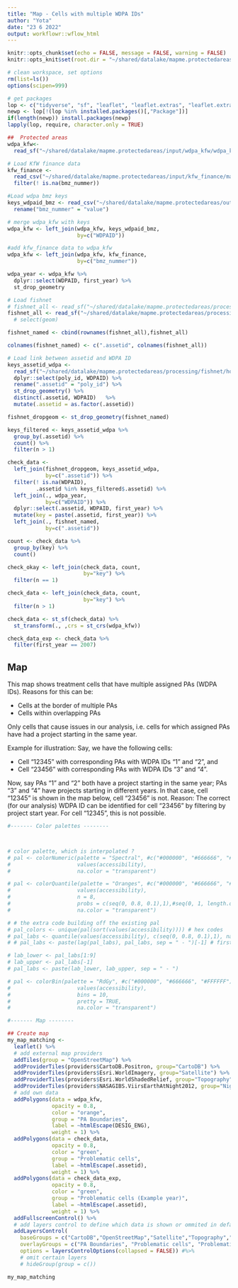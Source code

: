 ```yaml
---
title: "Map - Cells with multiple WDPA IDs"
author: "Yota"
date: "23 6 2022"
output: workflowr::wflow_html
---
```


```r
knitr::opts_chunk$set(echo = FALSE, message = FALSE, warning = FALSE)
knitr::opts_knit$set(root.dir = "~/shared/datalake/mapme.protectedareas")
```

```r
# clean workspace, set options
rm(list=ls())
options(scipen=999)

# get packages
lop <- c("tidyverse", "sf", "leaflet", "leaflet.extras", "leaflet.extras2", "ggsci", "scales", "htmltools", "RColorBrewer", "raster", "rgdal", "stars")
newp <- lop[!(lop %in% installed.packages()[,"Package"])]
if(length(newp)) install.packages(newp)
lapply(lop, require, character.only = TRUE)

```


```r

##  Protected areas
wdpa_kfw<-
  read_sf("~/shared/datalake/mapme.protectedareas/input/wdpa_kfw/wdpa_kfw_spatial_latinamerica_2021-02-01_supportedPAs_unique.gpkg")

# Load KfW finance data 
kfw_finance <- 
  read_csv("~/shared/datalake/mapme.protectedareas/input/kfw_finance/mapme.protectedareas_kfw-finance-2021-03-17.csv") %>% 
  filter(! is.na(bmz_nummer))

#Load wdpa bmz keys
keys_wdpaid_bmz <- read_csv("~/shared/datalake/mapme.protectedareas/output/matching/model_frames/keys_wdpaid_bmz.csv") %>% 
  rename("bmz_nummer" = "value")

# merge wdpa_kfw with keys
wdpa_kfw <- left_join(wdpa_kfw, keys_wdpaid_bmz,
                      by=c("WDPAID"))

#add kfw_finance data to wdpa_kfw
wdpa_kfw <- left_join(wdpa_kfw, kfw_finance, 
                      by=c("bmz_nummer")) 

wdpa_year <- wdpa_kfw %>% 
  dplyr::select(WDPAID, first_year) %>% 
  st_drop_geometry

# Load fishnet
# fishnet_all <- read_sf("~/shared/datalake/mapme.protectedareas/processing/fishnet/honeycomb_5_sqkm.gpkg")
fishnet_all <- read_sf("~/shared/datalake/mapme.protectedareas/processing/fishnet/honeycomb_5_sqkm_subset_intersect.gpkg") #%>% 
  # select(geom)

fishnet_named <- cbind(rownames(fishnet_all),fishnet_all)

colnames(fishnet_named) <- c(".assetid", colnames(fishnet_all))

# Load link between assetid and WDPA ID
keys_assetid_wdpa <- 
  read_sf("~/shared/datalake/mapme.protectedareas/processing/fishnet/honeycomb_5_sqkm_kfw.gpkg") %>% 
  dplyr::select(poly_id, WDPAID) %>% 
  rename(".assetid" = "poly_id") %>% 
  st_drop_geometry() %>% 
  distinct(.assetid, WDPAID)   %>% 
  mutate(.assetid = as.factor(.assetid))

fishnet_dropgeom <- st_drop_geometry(fishnet_named)

keys_filtered <- keys_assetid_wdpa %>% 
  group_by(.assetid) %>% 
  count() %>% 
  filter(n > 1)

check_data <- 
  left_join(fishnet_dropgeom, keys_assetid_wdpa, 
            by=c(".assetid")) %>% 
  filter(! is.na(WDPAID),
         .assetid %in% keys_filtered$.assetid) %>%  
  left_join(., wdpa_year,
            by=c("WDPAID")) %>% 
  dplyr::select(.assetid, WDPAID, first_year) %>% 
  mutate(key = paste(.assetid, first_year)) %>%  
  left_join(., fishnet_named, 
            by=c(".assetid"))

count <- check_data %>% 
  group_by(key) %>% 
  count()

check_okay <- left_join(check_data, count,
                        by="key") %>% 
  filter(n == 1)

check_data <- left_join(check_data, count,
                        by="key") %>% 
  filter(n > 1)

check_data <- st_sf(check_data) %>% 
  st_transform(., ,crs = st_crs(wdpa_kfw))

check_data_exp <- check_data %>% 
  filter(first_year == 2007)


```

## Map 

This map shows treatment cells that have multiple assigned PAs (WDPA IDs). Reasons for this can be: 

* Cells at the border of multiple PAs
* Cells within overlapping PAs

Only cells that cause issues in our analysis, i.e. cells for which assigned PAs have had a project starting in the same year. 

Example for illustration: Say, we have the following cells:

* Cell "12345" with corresponding PAs with WDPA IDs "1" and "2", and
* Cell "23456" with corresponding PAs with WDPA IDs "3" and "4".

Now, say PAs "1" and "2" both have a project starting in the same year; PAs "3" and "4" have projects starting in different years. In that case, cell "12345" is shown in the map below, cell "23456" is not. Reason: The correct (for our analysis) WDPA ID can be identified for cell "23456" by filtering by project start year. For cell "12345", this is not possible. 

```r
#------- Color palettes --------



# color palette, which is interpolated ?
# pal <- colorNumeric(palette = "Spectral", #c("#000000", "#666666", "#FFFFFF"), 
#                     values(accessibility),
#                     na.color = "transparent")

# pal <- colorQuantile(palette = "Oranges", #c("#000000", "#666666", "#FFFFFF"),
#                     values(accessibility),
#                     n = 8,
#                     probs = c(seq(0, 0.8, 0.1),1),#seq(0, 1, length.out = 9),
#                     na.color = "transparent")

# # the extra code building off the existing pal
# pal_colors <- unique(pal(sort(values(accessibility)))) # hex codes
# pal_labs <- quantile(values(accessibility), c(seq(0, 0.8, 0.1),1), na.rm = TRUE) # depends on n from pal
# # pal_labs <- paste(lag(pal_labs), pal_labs, sep = " - ")[-1] # first lag is NA

# lab_lower <- pal_labs[1:9]
# lab_upper <- pal_labs[-1]
# pal_labs <- paste(lab_lower, lab_upper, sep = " - ")

# pal <- colorBin(palette = "RdGy", #c("#000000", "#666666", "#FFFFFF"), 
#                     values(accessibility),
#                     bins = 10,
#                     pretty = TRUE,
#                     na.color = "transparent")

#------- Map --------

## Create map
my_map_matching <-
  leaflet() %>%
  # add external map providers
  addTiles(group = "OpenStreetMap") %>%
  addProviderTiles(providers$CartoDB.Positron, group="CartoDB") %>%
  addProviderTiles(providers$Esri.WorldImagery, group="Satellite") %>%
  addProviderTiles(providers$Esri.WorldShadedRelief, group="Topography") %>%
  addProviderTiles(providers$NASAGIBS.ViirsEarthAtNight2012, group="Nightlights") %>%
  # add own data
  addPolygons(data = wdpa_kfw,
              opacity = 0.8,
              color = "orange", 
              group = "PA Boundaries",
              label = ~htmlEscape(DESIG_ENG),
              weight = 1) %>%
  addPolygons(data = check_data,
              opacity = 0.8,
              color = "green", 
              group = "Problematic cells",
              label = ~htmlEscape(.assetid),
              weight = 1) %>%
  addPolygons(data = check_data_exp,
              opacity = 0.8,
              color = "green", 
              group = "Problematic cells (Example year)",
              label = ~htmlEscape(.assetid),
              weight = 1) %>%
  addFullscreenControl() %>%
  # add layers control to define which data is shown or ommited in default view
  addLayersControl(
    baseGroups = c("CartoDB","OpenStreetMap","Satellite","Topography","Nightlights"), #"Toner",,"Regional Primary Forests (2001)"
    overlayGroups = c("PA Boundaries", "Problematic cells", "Problematic cells (Example year)"),
    options = layersControlOptions(collapsed = FALSE)) #%>%
    # omit certain layers
    # hideGroup(group = c())

my_map_matching


```